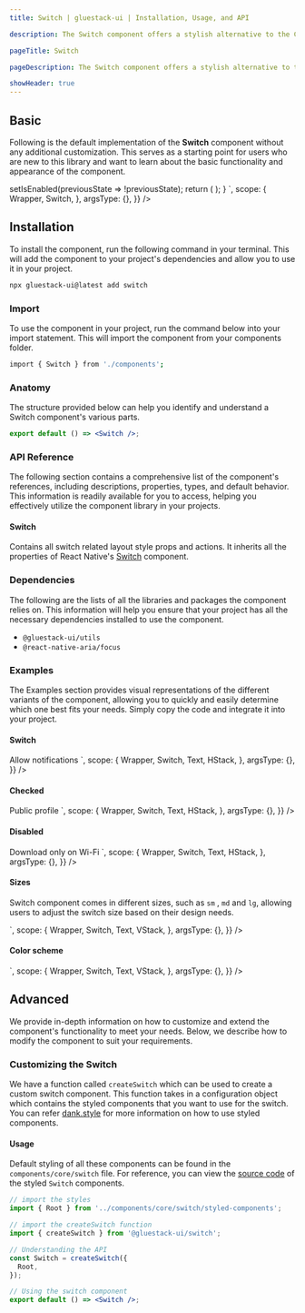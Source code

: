 ```yaml
---
title: Switch | gluestack-ui | Installation, Usage, and API

description: The Switch component offers a stylish alternative to the Checkbox, allowing users to enable or disable an option with a sleek sliding motion. This component is perfect for adding a touch of elegance and interactivity to your user interface.

pageTitle: Switch

pageDescription: The Switch component offers a stylish alternative to the Checkbox, allowing users to enable or disable an option with a sleek sliding motion. This component is perfect for adding a touch of elegance and interactivity to your user interface.

showHeader: true
---
```



<Meta title="components/Forms/Switch" />



## Basic

Following is the default implementation of the **Switch** component without any additional customization. This serves as a starting point for users who are new to this library and want to learn about the basic functionality and appearance of the component.

<AppProvider>
  <CodePreview
    showComponentRenderer={true}
    showArgsController={false}
    metaData={{
      code: `
            function Example(){
              const [isEnabled,setIsEnabled] = React.useState(false);
              const toggleSwitch = () => setIsEnabled(previousState => !previousState);
              return (
                <Switch
                  onValueChange={toggleSwitch}
                  value={isEnabled}
                />
              );
            }
`,
      scope: {
        Wrapper,
        Switch,
      },
      argsType: {},
    }}
  />
</AppProvider>

## Installation

To install the component, run the following command in your terminal. This will add the component to your project's dependencies and allow you to use it in your project.

```bash
npx gluestack-ui@latest add switch
```

### Import

To use the component in your project, run the command below into your import statement. This will import the component from your components folder.

```bash
import { Switch } from './components';
```

### Anatomy

The structure provided below can help you identify and understand a Switch component's various parts.

```jsx
export default () => <Switch />;
```

### API Reference

The following section contains a comprehensive list of the component's references, including descriptions, properties, types, and default behavior. This information is readily available for you to access, helping you effectively utilize the component library in your projects.

#### Switch

Contains all switch related layout style props and actions.
It inherits all the properties of React Native's [Switch](https://reactnative.dev/docs/switch#props) component.

### Dependencies

The following are the lists of all the libraries and packages the component relies on. This information will help you ensure that your project has all the necessary dependencies installed to use the component.

- `@gluestack-ui/utils`
- `@react-native-aria/focus`

### Examples

The Examples section provides visual representations of the different variants of the component, allowing you to quickly and easily determine which one best fits your needs. Simply copy the code and integrate it into your project.

#### Switch

<AppProvider>
  <CodePreview
    showComponentRenderer={true}
    showArgsController={false}
    metaData={{
      code: `
            <HStack space="md">
              <Switch/>
              <Text size="sm" >Allow notifications</Text>
            </HStack>
     `,
      scope: {
        Wrapper,
        Switch,
        Text,
        HStack,
      },
      argsType: {},
    }}
  />
</AppProvider>

#### Checked

<AppProvider>
  <CodePreview
    showComponentRenderer={true}
    showArgsController={false}
    metaData={{
      code: `
          <HStack space="md">
              <Switch isChecked={true}/>
              <Text size="sm" >Public profile</Text>
          </HStack>    
     `,
      scope: {
        Wrapper,
        Switch,
        Text,
        HStack,
      },
      argsType: {},
    }}
  />
</AppProvider>

#### Disabled

<AppProvider>
  <CodePreview
    showComponentRenderer={true}
    showArgsController={false}
    metaData={{
      code: `
         <HStack space="md">
             <Switch isDisabled={true} isChecked={true} trackColor={{ false:"#D4D4D4", true:"#005DB4" }}/>
             <Text size="sm">Download only on Wi-Fi</Text>
          </HStack>    
     `,
      scope: {
        Wrapper,
        Switch,
        Text,
        HStack,
      },
      argsType: {},
    }}
  />
</AppProvider>

#### Sizes

Switch component comes in different sizes, such as `sm` , `md` and `lg`, allowing users to adjust the switch size based on their design needs.

<AppProvider>
  <CodePreview
    showComponentRenderer={true}
    showArgsController={false}
    metaData={{
      code: `
          <VStack space="md">
                  <Switch size="sm" defaultIsChecked/>
                  <Switch size="md"  defaultIsChecked/>
                  <Switch size="lg" defaultIsChecked/> 
          </VStack>
     `,
      scope: {
        Wrapper,
        Switch,
        Text,
        VStack,
      },
      argsType: {},
    }}
  />
</AppProvider>

#### Color scheme

<AppProvider>
  <CodePreview
    showComponentRenderer={true}
    showArgsController={false}
    metaData={{
      code: `
          <VStack space="md">
              <Switch defaultIsChecked  trackColor={{ false: "#D4D4D4", true: "#4F46E5" }} />
              <Switch defaultIsChecked  trackColor={{ false: "#D4D4D4", true: "#D97706" }}/>
              <Switch defaultIsChecked  trackColor={{ false: "#D4D4D4", true: "#059669" }}/> 
              <Switch defaultIsChecked  trackColor={{false:"#D4D4D4",true:"#C026D3"}}/>
          </VStack>
     `,
      scope: {
        Wrapper,
        Switch,
        Text,
        VStack,
      },
      argsType: {},
    }}
  />
</AppProvider>

## Advanced

We provide in-depth information on how to customize and extend the component's functionality to meet your needs. Below, we describe how to modify the component to suit your requirements.

### Customizing the Switch

We have a function called `createSwitch` which can be used to create a custom switch component. This function takes in a configuration object which contains the styled components that you want to use for the switch. You can refer [dank.style](https://dank.style/) for more information on how to use styled components.

#### Usage

Default styling of all these components can be found in the `components/core/switch` file. For reference, you can view the [source code](https://github.com/gluestack/gluestack-ui/blob/development/example/storybook/src/components/Switch/index.tsx) of the styled `Switch` components.

```jsx
// import the styles
import { Root } from '../components/core/switch/styled-components';

// import the createSwitch function
import { createSwitch } from '@gluestack-ui/switch';

// Understanding the API
const Switch = createSwitch({
  Root,
});

// Using the switch component
export default () => <Switch />;
```
